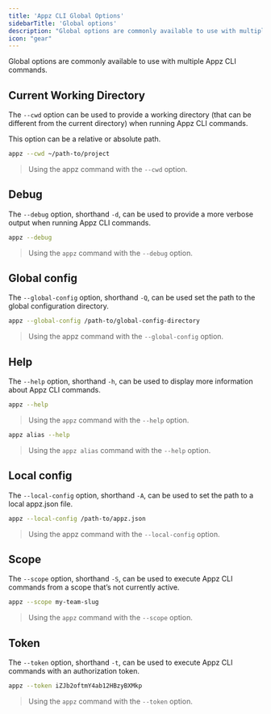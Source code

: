 ```yaml
---
title: 'Appz CLI Global Options'
sidebarTitle: 'Global options'
description: "Global options are commonly available to use with multiple Appz CLI commands. Learn about Appz CLI's global options here."
icon: "gear"
---
```


Global options are commonly available to use with multiple Appz CLI commands.

## Current Working Directory

The `--cwd` option can be used to provide a working directory (that can be different from the current directory) when running Appz CLI commands.

This option can be a relative or absolute path.

```bash
appz --cwd ~/path-to/project
```
>   Using the appz command with the `--cwd` option.

## Debug
The `--debug` option, shorthand `-d`, can be used to provide a more verbose output when running Appz CLI commands.

```bash
appz --debug
```
>   Using the `appz` command with the `--debug` option.

## Global config
The `--global-config` option, shorthand `-Q`, can be used set the path to the global configuration directory.

```bash
appz --global-config /path-to/global-config-directory
```
>   Using the appz command with the `--global-config` option.

## Help
The `--help` option, shorthand `-h`, can be used to display more information about Appz CLI commands.

```bash
appz --help
```
>   Using the `appz` command with the `--help` option.

```bash
appz alias --help
```
>   Using the `appz alias` command with the `--help` option.

## Local config
The `--local-config` option, shorthand `-A`, can be used to set the path to a local appz.json file.

```bash
appz --local-config /path-to/appz.json
```
>   Using the appz command with the `--local-config` option.

## Scope
The `--scope` option, shorthand `-S`, can be used to execute Appz CLI commands from a scope that’s not currently active.

```bash
appz --scope my-team-slug
```
>   Using the `appz` command with the `--scope` option.

## Token
The `--token` option, shorthand `-t`, can be used to execute Appz CLI commands with an authorization token.

```bash
appz --token iZJb2oftmY4ab12HBzyBXMkp
```
>   Using the `appz` command with the `--token` option.